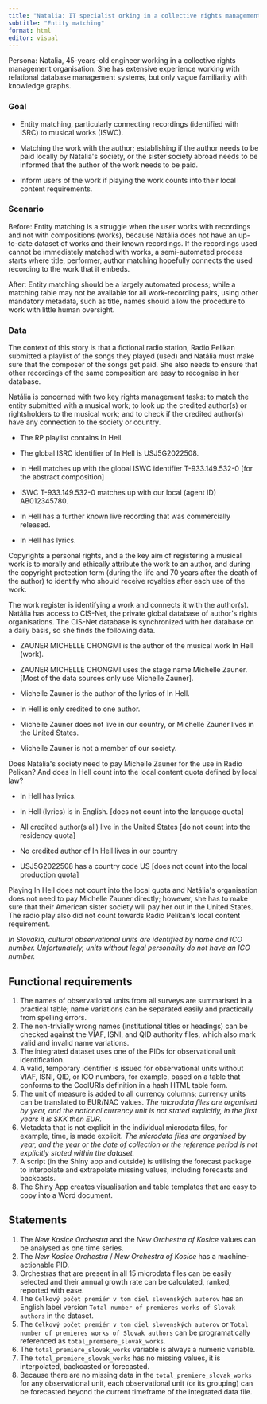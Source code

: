 ```yaml
---
title: "Natalia: IT specialist orking in a collective rights management"
subtitle: "Entity matching"
format: html
editor: visual
---
```


Persona: Natalia, 45-years-old engineer working in a collective rights management organisation. She has extensive experience working with relational database management systems, but only vague familiarity with knowledge graphs.

### **Goal**

-   Entity matching, particularly connecting recordings (identified with ISRC) to musical works (ISWC).

-   Matching the work with the author; establishing if the author needs to be paid locally by Natália\'s society, or the sister society abroad needs to be informed that the author of the work needs to be paid.

-   Inform users of the work if playing the work counts into their local content requirements.

### **Scenario**

Before: Entity matching is a struggle when the user works with recordings and not with compositions (works), because Natália does not have an up-to-date dataset of works and their known recordings. If the recordings used cannot be immediately matched with works, a semi-automated process starts where title, performer, author matching hopefully connects the used recording to the work that it embeds.

After: Entity matching should be a largely automated process; while a matching table may not be available for all work-recording pairs, using other mandatory metadata, such as title, names should allow the procedure to work with little human oversight.

### **Data**

The context of this story is that a fictional radio station, Radio Pelikan submitted a playlist of the songs they played (used) and Natália must make sure that the composer of the songs get paid. She also needs to ensure that other recordings of the same composition are easy to recognise in her database.

Natália is concerned with two key rights management tasks: to match the entity submitted with a musical work; to look up the credited author(s) or rightsholders to the musical work; and to check if the credited author(s) have any connection to the society or country.

-   The RP playlist contains In Hell.

-   The global ISRC identifier of In Hell is USJ5G2022508.

-   In Hell matches up with the global ISWC identifier T-933.149.532-0 \[for the abstract composition\]

-   ISWC T-933.149.532-0 matches up with our local (agent ID) AB012345780.

-   In Hell has a further known live recording that was commercially released.

-   In Hell has lyrics.

Copyrights a personal rights, and a the key aim of registering a musical work is to morally and ethically attribute the work to an author, and during the copyright protection term (during the life and 70 years after the death of the author) to identify who should receive royalties after each use of the work.

The work register is identifying a work and connects it with the author(s). Natália has access to CIS-Net, the private global database of author\'s rights organisations. The CIS-Net database is synchronized with her database on a daily basis, so she finds the following data.

-   ZAUNER MICHELLE CHONGMI is the author of the musical work In Hell (work).

-   ZAUNER MICHELLE CHONGMI uses the stage name Michelle Zauner. \[Most of the data sources only use Michelle Zauner\].

-   Michelle Zauner is the author of the lyrics of In Hell.

-   In Hell is only credited to one author.

-   Michelle Zauner does not live in our country, or Michelle Zauner lives in the United States.

-   Michelle Zauner is not a member of our society.

Does Natália\'s society need to pay Michelle Zauner for the use in Radio Pelikan? And does In Hell count into the local content quota defined by local law?

-   In Hell has lyrics.

-   In Hell (lyrics) is in English. \[does not count into the language quota\]

-   All credited author(s all) live in the United States \[do not count into the residency quota\]

-   No credited author of In Hell lives in our country

-   USJ5G2022508 has a country code US \[does not count into the local production quota\]

Playing In Hell does not count into the local quota and Natália\'s organisation does not need to pay Michelle Zauner directly; however, she has to make sure that their American sister society will pay her out in the United States. The radio play also did not count towards Radio Pelikan\'s local content requirement.

*In Slovakia, cultural observational units are identified by name and ICO number. Unfortunately, units without legal personality do not have an ICO number.*

## Functional requirements

1.  The names of observational units from all surveys are summarised in a practical table; name variations can be separated easily and practically from spelling errors.
2.  The non-trivially wrong names (institutional titles or headings) can be checked against the VIAF, ISNI, and QID authority files, which also mark valid and invalid name variations.
3.  The integrated dataset uses one of the PIDs for observational unit identification.
4.  A valid, temporary identifier is issued for observational units without VIAF, ISNI, QID, or ICO numbers, for example, based on a table that conforms to the CoolURIs definition in a hash HTML table form.
5.  The unit of measure is added to all currency columns; currency units can be translated to EUR/NAC values. *The microdata files are organised by year, and the national currency unit is not stated explicitly, in the first years it is SKK then EUR.*
6.  Metadata that is not explicit in the individual microdata files, for example, time, is made explicit. *The microdata files are organised by year, and the year or the date of collection or the reference period is not explicitly stated within the dataset.*
7.  A script (in the Shiny app and outside) is utilising the forecast package to interpolate and extrapolate missing values, including forecasts and backcasts.
8.  The Shiny App creates visualisation and table templates that are easy to copy into a Word document.

## Statements

1.  The *New Kosice Orchestra* and the *New Orchestra of Kosice* values can be analysed as one time series.
2.  The *New Kosice Orchestra* / *New Orchestra of Kosice* has a machine-actionable PID.
3.  Orchestras that are present in all 15 microdata files can be easily selected and their annual growth rate can be calculated, ranked, reported with ease.
4.  The `Celkový počet premiér v tom diel slovenských autorov` has an English label version `Total number of premieres works of Slovak authors` in the dataset.
5.  The `Celkový počet premiér v tom diel slovenských autorov` or `Total number of premieres works of Slovak authors` can be programatically referenced as `total_premiere_slovak_works`.
6.  The `total_premiere_slovak_works` variable is always a numeric variable.
7.  The `total_premiere_slovak_works` has no missing values, it is interpolated, backcasted or forecasted.
8.  Because there are no missing data in the `total_premiere_slovak_works` for any observational unit, each observational unit (or its grouping) can be forecasted beyond the current timeframe of the integrated data file.
